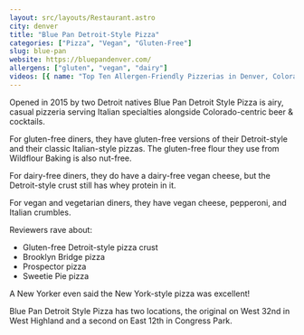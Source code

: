 ```yaml
---
layout: src/layouts/Restaurant.astro
city: denver
title: "Blue Pan Detroit-Style Pizza"
categories: ["Pizza", "Vegan", "Gluten-Free"]
slug: blue-pan
website: https://bluepandenver.com/
allergens: ["gluten", "vegan", "dairy"]
videos: [{ name: "Top Ten Allergen-Friendly Pizzerias in Denver, Colorado", url: "https://www.youtube.com/watch?v=kRkhFcF2jg4" }]
---
```


Opened in 2015 by two Detroit natives Blue Pan Detroit Style Pizza is airy, casual pizzeria serving Italian specialties alongside Colorado-centric beer & cocktails.

For gluten-free diners, they have gluten-free versions of their Detroit-style and their classic Italian-style pizzas. The gluten-free flour they use from Wildflour Baking is also nut-free.

For dairy-free diners, they do have a dairy-free vegan cheese, but the Detroit-style crust still has whey protein in it.

For vegan and vegetarian diners, they have vegan cheese, pepperoni, and Italian crumbles.

Reviewers rave about:
* Gluten-free Detroit-style pizza crust
* Brooklyn Bridge pizza
* Prospector pizza
* Sweetie Pie pizza

A New Yorker even said the New York-style pizza was excellent!

Blue Pan Detroit Style Pizza has two locations, the original on West 32nd in West Highland and a second on East 12th in Congress Park.
